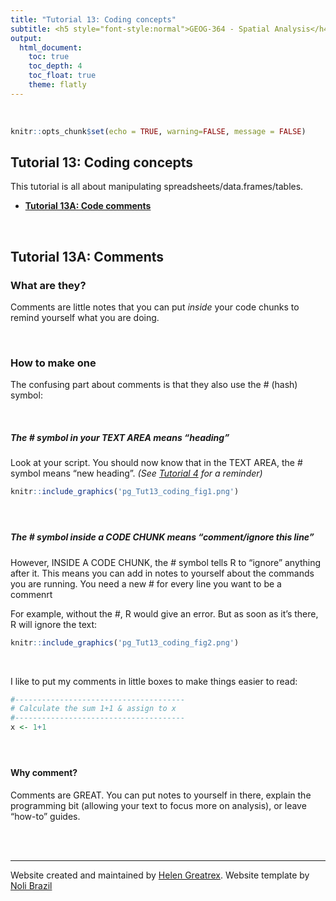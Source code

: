 ```yaml
---
title: "Tutorial 13: Coding concepts"
subtitle: <h5 style="font-style:normal">GEOG-364 - Spatial Analysis</h4>
output: 
  html_document:
    toc: true
    toc_depth: 4
    toc_float: true
    theme: flatly
---
```



<style>
p.comment {
background-color: #DBDBDB;
padding: 10px;
border: 1px solid black;
margin-left: 0px;
border-radius: 5px;
font-style: normal;
}

h1.title {
  font-weight: bold;
  font-family: Arial;  
}

h2.title {
  font-family: Arial;  
}

</style>


<style type="text/css">
#TOC {
  font-size: 12px;
  font-family: Arial;
}
</style>

\
```r
knitr::opts_chunk$set(echo = TRUE, warning=FALSE, message = FALSE)
```

## Tutorial 13: Coding concepts

This tutorial is all about manipulating spreadsheets/data.frames/tables.


 - [**Tutorial 13A: Code comments**](#Tut13a_comments)

<br>

<div style="margin-bottom:25px;">
</div>  
## Tutorial 13A: Comments {#Tut13a_comments}

### What are they?

Comments are little notes that you can put *inside* your code chunks to remind yourself what you are doing.   

<br>

### How to make one

The confusing part about comments is that they also use the # (hash) symbol: 

<br>

##### **The # symbol in your TEXT AREA means "heading"** {-}


Look at your script.  You should now know that in the TEXT AREA, the # symbol means "new heading". *(See [Tutorial 4](https://psu-spatial.github.io/Geog364-2021/pg_Tut4_markdown.html#Tutorial_4D:_Knitting) for a reminder)* 

```r
knitr::include_graphics('pg_Tut13_coding_fig1.png')
```

<br>

<div style="margin-bottom:25px;">
</div>  
##### **The # symbol inside a CODE CHUNK means "comment/ignore this line"** {-}

However, INSIDE A CODE CHUNK, the # symbol tells R to "ignore" anything after it. This means you can add in notes to yourself about the commands you are running.  You need a new # for every line you want to be a commenrt


For example, without the #, R would give an error.  But as soon as it's there, R will ignore the text:


```r
knitr::include_graphics('pg_Tut13_coding_fig2.png')
```
<br> 

I like to put my comments in little boxes to make things easier to read:

```r
#--------------------------------------
# Calculate the sum 1+1 & assign to x
#--------------------------------------
x <- 1+1
```

<br>

<div style="margin-bottom:25px;">
</div>
#### Why comment?

Comments are GREAT.  You can put notes to yourself in there, explain the programming bit (allowing your text to focus more on analysis), or leave "how-to" guides.  

<br>
<br>


***

Website created and maintained by [Helen Greatrex](https://www.geog.psu.edu/directory/helen-greatrex). Website template by [Noli Brazil](https://nbrazil.faculty.ucdavis.edu/)